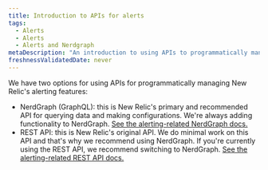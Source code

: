 ```yaml
---
title: Introduction to APIs for alerts
tags:
  - Alerts
  - Alerts
  - Alerts and Nerdgraph
metaDescription: "An introduction to using APIs to programmatically manage New Relic's alerting features."
freshnessValidatedDate: never
---
```


We have two options for using APIs for programmatically managing New Relic's alerting features: 

* NerdGraph (GraphQL): this is New Relic's primary and recommended API for querying data and making configurations. We're always adding functionality to NerdGraph. [See the alerting-related NerdGraph docs.](/docs/alerts-applied-intelligence/new-relic-alerts/advanced-alerts/alerts-nerdgraph/nerdgraph-api-examples)
* REST API: this is New Relic's original API. We do minimal work on this API and that's why we recommend using NerdGraph. If you're currently using the REST API, we recommend switching to NerdGraph. [See the alerting-related REST API docs.](/docs/alerts-applied-intelligence/new-relic-alerts/advanced-alerts/rest-api-alerts/rest-api-calls-alerts) 
